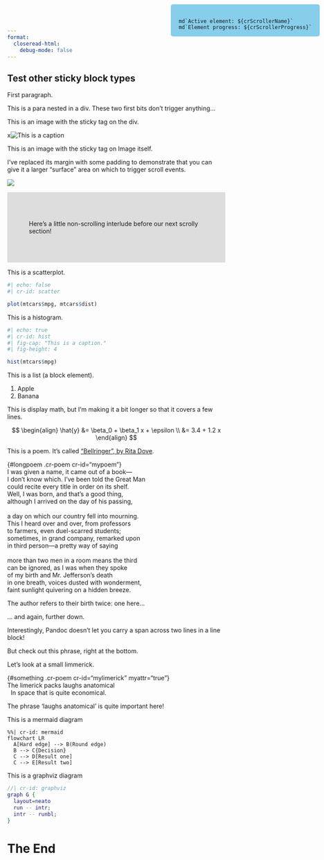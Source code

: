 ```yaml
---
format:
  closeread-html:
    debug-mode: false
---
```


::::{.cr-layout}

# Test other sticky block types

First paragraph.

::: {}
This is a para nested in a div. These two first bits don't trigger anything...
:::

:::{.cr-crossfade cr-to="pink"}
This is an image with the sticky tag on the div.
:::

:::{cr-id="pink"}
x![This is a caption](pink-desktop.png)
:::

:::{.cr-crossfade cr-from="pink" cr-to="blue"}
This is an image with the sticky tag on Image itself.

I've replaced its margin with some padding to demonstrate that you can give it a larger "surface" area on which to trigger scroll events.
:::

![](blue-desktop.png){cr-id="blue"}

::::

::::{.column-screen-inset style="background-color: #dddddd; padding: 50px;"}
Here's a little non-scrolling interlude before our next scrolly section!
::::

::::{.cr-layout}

:::{.cr-crossfade cr-to="scatter"}
This is a scatterplot.
:::

```r
#| echo: false
#| cr-id: scatter

plot(mtcars$mpg, mtcars$dist)
```

:::{.cr-crossfade cr-from="scatter" cr-to="hist"}
This is a histogram.
:::

```r
#| echo: true
#| cr-id: hist
#| fig-cap: "This is a caption."
#| fig-height: 4

hist(mtcars$mpg)
```

:::{.cr-crossfade cr-from="hist" cr-to="list"}
This is a list (a block element).
:::

:::{cr-id="list"}
1. Apple
2. Banana
:::

:::{.cr-crossfade cr-from="list" cr-to="displaymath"}
This is display math, but I'm making it a bit longer so that it covers a few lines.
:::

::: {cr-id="displaymath"}

$$
\begin{align}
\hat{y} &= \beta_0 + \beta_1 x + \epsilon \\
&= 3.4 + 1.2 x
\end{align}
$$

:::

:::{.cr-crossfade cr-from="displaymath" cr-to="mypoem"}
This is a poem. It's called ["Bellringer", by Rita Dove](https://www.newyorker.com/culture/2019-in-review/our-year-in-poems).
:::

| {#longpoem .cr-poem cr-id="mypoem"}
| I was given a name, it came out of a book—
| I don’t know which. I’ve been told the Great Man
| could recite every title in order on its shelf.
| Well, [I was born]{#cr-born}, and that’s a good thing,
| although I arrived on the day of his passing,
| 
| a day on which our country fell into mourning.
| This I heard over and over, from professors
| to farmers, even duel-scarred students;
| sometimes, in grand company, remarked upon
| in third person—a pretty way of saying
| 
| more than two men in a room means the third
| can be ignored, as [I was when they spoke]{#cr-birth1}
| [of my birth]{#cr-birth2} and Mr. Jefferson’s death
| in one breath, voices [dusted with wonderment]{#cr-wonder},
| faint sunlight quivering on a hidden breeze.


:::{cr-in="mypoem" cr-highlight="cr-born"}
The author refers to their birth twice: one here...
:::

:::{cr-in="mypoem" cr-highlight="cr-birth1,cr-birth2"}
... and again, further down.

Interestingly, Pandoc doesn't let you carry a span across two lines in a line block!
:::

:::{cr-in="mypoem" cr-highlight="cr-wonder"}
But check out this phrase, right at the bottom.
:::

:::{.cr-crossfade cr-from="mypoem" cr-to="mylimerick"}
Let's look at a small limmerick.
:::

| {#something .cr-poem cr-id="mylimerick" myattr="true"}
| The limerick packs [laughs anatomical]{#cr-laughs}
|   In space that is quite economical.

:::{cr-in="mylimerick" cr-highlight="cr-laughs"}
The phrase 'laughs anatomical' is quite important here!
:::

:::{.cr-crossfade cr-from="mylimerick" cr-to="mermaid"}
This is a mermaid diagram
:::

```mermaid
%%| cr-id: mermaid
flowchart LR
  A[Hard edge] --> B(Round edge)
  B --> C{Decision}
  C --> D[Result one]
  C --> E[Result two]
```

:::{.cr-crossfade cr-from="mermaid" cr-to="graphviz"}
This is a graphviz diagram
:::

```dot
//| cr-id: graphviz
graph G {
  layout=neato
  run -- intr;
  intr -- runbl;
}
```

:::

# The End


:::{.counter style="position: fixed; top: 10px; right: 10px; background-color: skyblue; border-radius: 5px; padding: 18px 18px 0 18px;"}
```ojs
md`Active element: ${crScrollerName}`
md`Element progress: ${crScrollerProgress}`
```
:::